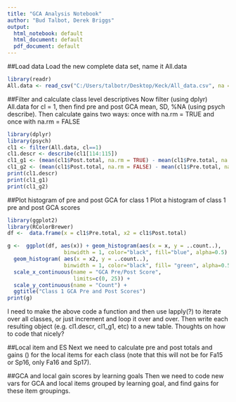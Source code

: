```yaml
---
title: "GCA Analysis Notebook"
author: "Bud Talbot, Derek Briggs"
output:
  html_notebook: default
  html_document: default
  pdf_document: default
---
```


##Load data
Load the new complete data set, name it All.data
```r
library(readr)
All.data <- read_csv("C:/Users/talbotr/Desktop/Keck/All_data.csv", na = "NA")
```

##Filter and calculate class level descriptives
Now filter (using dplyr) All.data for cl = 1, then find pre and post GCA mean, SD, %NA (using psych describe). Then calculate gains two ways: once with na.rm = TRUE and once with na.rm =  FALSE
```r
library(dplyr)
library(psych)
cl1 <- filter(All.data, cl==1)
cl1.descr <- describe(cl1[114:115])
cl1_g1 <- (mean(cl1$Post.total, na.rm = TRUE) - mean(cl1$Pre.total, na.rm = TRUE))/(25-mean(cl1$Pre.total, na.rm = TRUE))
cl1_g2 <- (mean(cl1$Post.total, na.rm = FALSE) - mean(cl1$Pre.total, na.rm = FALSE))/(25-mean(cl1$Pre.total, na.rm = FALSE))
print(cl1.descr)
print(cl1_g1)
print(cl1_g2)
```


##Plot histogram of pre and post GCA for class 1
Plot a histogram of class 1 pre and post GCA scores
```r
library(ggplot2)
library(RColorBrewer)
df <-  data.frame(x = cl1$Pre.total, x2 = cl1$Post.total)

g <-  ggplot(df, aes(x)) + geom_histogram(aes(x = x, y = ..count..),
                  binwidth = 1, color="black", fill="blue", alpha=0.5) + 
  geom_histogram( aes(x = x2, y = ..count..), 
                  binwidth = 1, color="black", fill= "green", alpha=0.5) +
  scale_x_continuous(name = "GCA Pre/Post Score", 
                     limits=c(0, 25)) +
  scale_y_continuous(name = "Count") +
  ggtitle("Class 1 GCA Pre and Post Scores")
print(g)
```

I need to make the above code a function and then use lapply(?) to iterate over all classes, or just increment and loop it over and over. Then write each resulting object (e.g. cl1.descr, cl1_g1, etc) to a new table. Thoughts on how to code that nicely?

##Local item <g> and ES
Next we need to calculate pre and post totals and gains (<g>) for the local items for each class (note that this will not be for Fa15 or Sp16, only Fa16 and Sp17). 

##GCA and local gain scores by learning goals
Then we need to code new vars for GCA and local items grouped by learning goal, and find gains for these item groupings.




